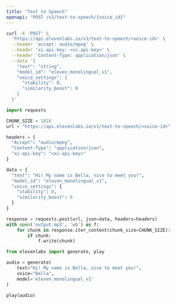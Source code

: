 ```yaml
---
title: "Text to Speech"
openapi: "POST /v1/text-to-speech/{voice_id}"
---
```


<RequestExample>

```Bash Curl
curl -X 'POST' \
  'https://api.elevenlabs.io/v1/text-to-speech/<voice-id>' \
  --header 'accept: audio/mpeg' \
  --header 'xi-api-key: <xi-api-key>' \
  --header 'Content-Type: application/json' \
  --data '{
    "text": "string",
    "model_id": "eleven_monolingual_v1",
    "voice_settings": {
      "stability": 0,
      "similarity_boost": 0
    }
  }'
```

```Python Python
import requests

CHUNK_SIZE = 1024
url = "https://api.elevenlabs.io/v1/text-to-speech/<voice-id>"

headers = {
  "Accept": "audio/mpeg",
  "Content-Type": "application/json",
  "xi-api-key": "<xi-api-key>"
}

data = {
  "text": "Hi! My name is Bella, nice to meet you!",
  "model_id": "eleven_monolingual_v1",
  "voice_settings": {
    "stability": 0,
    "similarity_boost": 0
  }
}

response = requests.post(url, json=data, headers=headers)
with open('output.mp3', 'wb') as f:
    for chunk in response.iter_content(chunk_size=CHUNK_SIZE):
        if chunk:
            f.write(chunk)
```

```Python Client
from elevenlabs import generate, play

audio = generate(
    text="Hi! My name is Bella, nice to meet you!",
    voice="Bella",
    model='eleven_monolingual_v1'
)

play(audio)
```

</RequestExample>